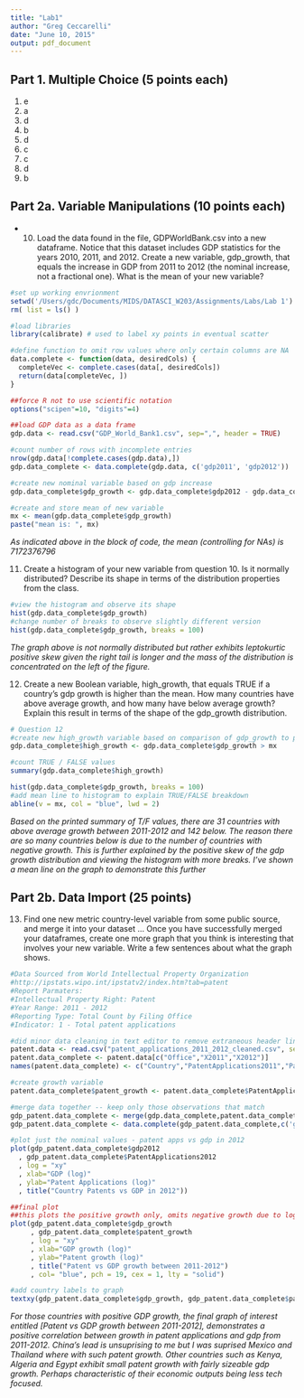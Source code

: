 ```yaml
---
title: "Lab1"
author: "Greg Ceccarelli"
date: "June 10, 2015"
output: pdf_document
---
```


## Part 1. Multiple Choice (5 points each)

1. e
2. a
3. d
4. b
5. d
6. c
7. c
8. d
9. b

## Part 2a. Variable Manipulations (10 points each)

* 10. Load the data found in the file, GDPWorldBank.csv into a new dataframe.
Notice that this dataset includes GDP statistics for the years 2010, 2011, and 2012.
Create a new variable, gdp_growth, that equals the increase in GDP from 2011 to
2012 (the nominal increase, not a fractional one). What is the mean of your new
variable? 

```r
#set up working envrionment
setwd('/Users/gdc/Documents/MIDS/DATASCI_W203/Assignments/Labs/Lab 1')
rm( list = ls() )

#load libraries
library(calibrate) # used to label xy points in eventual scatter

#define function to omit row values where only certain columns are NA
data.complete <- function(data, desiredCols) {
  completeVec <- complete.cases(data[, desiredCols])
  return(data[completeVec, ])
}

##force R not to use scientific notation
options("scipen"=10, "digits"=4)

##load GDP data as a data frame
gdp.data <- read.csv("GDP_World_Bank1.csv", sep=",", header = TRUE)

#count number of rows with incomplete entries
nrow(gdp.data[!complete.cases(gdp.data),])
gdp.data_complete <- data.complete(gdp.data, c('gdp2011', 'gdp2012'))

#create new nominal variable based on gdp increase
gdp.data_complete$gdp_growth <- gdp.data_complete$gdp2012 - gdp.data_complete$gdp2011

#create and store mean of new variable
mx <- mean(gdp.data_complete$gdp_growth)
paste("mean is: ", mx)

```

*As indicated above in the block of code, the mean (controlling for NAs) is 7172376796*

11. Create a histogram of your new variable from question 10. Is it normally
distributed? Describe its shape in terms of the distribution properties from the class.

```r
#view the histogram and observe its shape
hist(gdp.data_complete$gdp_growth)
#change number of breaks to observe slightly different version
hist(gdp.data_complete$gdp_growth, breaks = 100)
```

*The graph above is not normally distributed but rather exhibits leptokurtic positive skew given the right tail is longer and the mass of the distribution is concentrated on the left of the figure.*


12. Create a new Boolean variable, high_growth, that equals TRUE if a country’s gdp
growth is higher than the mean. How many countries have above average growth,
and how many have below average growth? Explain this result in terms of the shape
of the gdp_growth distribution. 

```r
# Question 12
#create new high_growth variable based on comparison of gdp_growth to population mean
gdp.data_complete$high_growth <- gdp.data_complete$gdp_growth > mx

#count TRUE / FALSE values
summary(gdp.data_complete$high_growth)

hist(gdp.data_complete$gdp_growth, breaks = 100)
#add mean line to histogram to explain TRUE/FALSE breakdown
abline(v = mx, col = "blue", lwd = 2)
```

*Based on the printed summary of T/F values, there are 31 countries with above average growth between 2011-2012 and 142 below. The reason there are so many countries below is due to the number of countries with negative growth. This is further explained by the positive skew of the gdp growth distribution and viewing the histogram with more breaks. I've shown a mean line on the graph to demonstrate this further*


## Part 2b. Data Import (25 points)

13. Find one new metric country-level variable from some public source, and merge it
into your dataset ... Once you have successfully merged your dataframes, create one more graph that you think is interesting that involves your new variable. Write a few sentences about what the graph shows.

```r
#Data Sourced from World Intellectual Property Organization
#http://ipstats.wipo.int/ipstatv2/index.htm?tab=patent
#Report Parmaters:
#Intellectual Property Right: Patent
#Year Range: 2011 - 2012
#Reporting Type: Total Count by Filing Office
#Indicator: 1 - Total patent applications 

#did minor data cleaning in text editor to remove extraneous header lines
patent.data <- read.csv("patent_applications_2011_2012_cleaned.csv", sep=",", header = TRUE)
patent.data_complete <- patent.data[c("Office","X2011","X2012")]
names(patent.data_complete) <- c("Country","PatentApplications2011","PatentApplications2012")

#create growth variable
patent.data_complete$patent_growth <- patent.data_complete$PatentApplications2012 - patent.data_complete$PatentApplications2011

#merge data together -- keep only those observations that match
gdp_patent.data_complete <- merge(gdp.data_complete,patent.data_complete,by="Country")
gdp_patent.data_complete <- data.complete(gdp_patent.data_complete,c('gdp_growth','patent_growth'))

#plot just the nominal values - patent apps vs gdp in 2012
plot(gdp_patent.data_complete$gdp2012
  , gdp_patent.data_complete$PatentApplications2012 
  , log = "xy"
  , xlab="GDP (log)"
  , ylab="Patent Applications (log)"
  , title("Country Patents vs GDP in 2012"))

##final plot
##this plots the positive growth only, omits negative growth due to log transform
plot(gdp_patent.data_complete$gdp_growth
     , gdp_patent.data_complete$patent_growth
     , log = "xy"
     , xlab="GDP growth (log)"
     , ylab="Patent growth (log)"
     , title("Patent vs GDP growth between 2011-2012")
     , col= "blue", pch = 19, cex = 1, lty = "solid")

#add country labels to graph
textxy(gdp_patent.data_complete$gdp_growth, gdp_patent.data_complete$patent_growth, gdp_patent.data_complete$Country)
```

*For those countries with positive GDP growth, the final graph of interest entitled [Patent vs GDP growth between 2011-2012], demonstrates a positive correlation between growth in patent applications and gdp from 2011-2012. China's lead is unsuprising to me but I was suprised Mexico and Thailand where with such patent growth. Other countries such as Kenya, Algeria and Egypt exhibit small patent growth with fairly sizeable gdp growth. Perhaps characteristic of their economic outputs being less tech focused.*